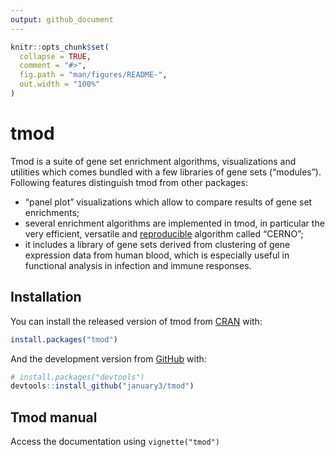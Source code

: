 ```yaml
---
output: github_document
---
```


<!-- README.md is generated from README.Rmd. Please edit that file -->

```r
knitr::opts_chunk$set(
  collapse = TRUE,
  comment = "#>",
  fig.path = "man/figures/README-",
  out.width = "100%"
)
```

# tmod

<!-- badges: start -->
<!-- badges: end -->

Tmod is a suite of gene set enrichment algorithms, visualizations and
utilities which comes bundled with a few libraries of gene sets
("modules"). Following features distinguish tmod from other packages:

 * "panel plot" visualizations which allow to compare results of gene set
   enrichments;
 * several enrichment algorithms are implemented in tmod, in particular the
   very efficient, versatile and
   [reproducible](https://academic.oup.com/bioinformatics/article/35/24/5146/5511403)
   algorithm called "CERNO";
 * it includes a library of gene sets derived from clustering of gene
   expression data from human blood, which is especially useful in
   functional analysis in infection and immune responses.

## Installation

You can install the released version of tmod from [CRAN](https://CRAN.R-project.org/) with:

``` r
install.packages("tmod")
```

And the development version from [GitHub](https://github.com/) with:

``` r
# install.packages("devtools")
devtools::install_github("january3/tmod")
```
## Tmod manual

Access the documentation using `vignette("tmod")`


